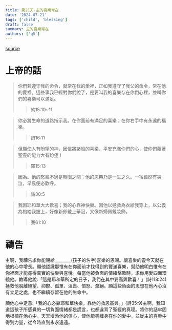 ```yaml
---
title: 第21天-主的喜樂常在
date: '2024-07-21'
tags: ['child', 'blessing']
draft: false
summary: 主的喜樂常在
authors: ['q5']
---
```


[source](https://q5help.me/faith/PrayForTheChildren.jsp)

# 上帝的話

> 你們若遵守我的命令，就常在我的愛裡，正如我遵守了我父的命令，常在他的愛裡。這些事我已經對你們說了，是要叫我的喜樂存在你們心裡，並叫你們的喜樂可以滿足。
>> 約15:10~11

> 你必將生命的道路指示我。在你面前有滿足的喜樂；在你右手中有永遠的福樂。
>> 詩16:11

> 但願使人有盼望的神，因信將諸般的喜樂、平安充滿你們的心，使你們藉著聖靈的能力大有盼望！
>> 羅15:13

> 因為。他的怒氣不過是轉眼之間；他的恩典乃是一生之久。一宿雖然有哭泣，早晨便必歡呼。
>> 詩30:5

> 我因耶和華大大歡喜；我的心靠神快樂。因他以拯救為衣給我穿上，以公義為袍給我披上，好像新郎戴上華冠，又像新婦佩戴妝飾。
>> 賽61:10

# 禱告

主啊，我禱告求你能賜給________(孩子的名字)喜樂的恩賜。讓喜樂的靈今天就在他的心中增長。願他認識那惟有在你面前才找得到的豐滿喜樂，幫助他明白惟有在你裡面才能尋得真實的快樂與喜悅。每當他被負面的情緒擊敗時，求你用愛四面環繞他。教導他說:「這是耶和華所定的日子，我們在其中要高興歡喜！」(詩118:24)拯救他脫離絕望、抑鬱、孤單、沮喪、憤怒、棄絕。願這些負面的思想在他內心沒有立足之處，也不繼續存留在他的生命中。

願他心中定意:「我的心必靠耶和華快樂，靠他的救恩高興。」(詩35:9)主啊，我知道這孩子所感覺的一切負面情緒都是謊言，也都違背了聖經的真理。將你的話牢固地根植在他心中，天天增添他的信心，使他能夠藏身在你的愛中，並從主的喜樂中得到力量，從今時直到永永遠遠。
